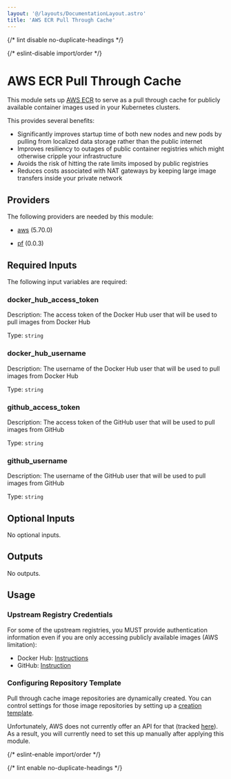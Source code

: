 ```yaml
---
layout: '@/layouts/DocumentationLayout.astro'
title: 'AWS ECR Pull Through Cache'
---
```



{/* lint disable no-duplicate-headings */}

{/* eslint-disable import/order */}

<ModuleHeader
  name="aws_ecr_pull_through_cache"
  sourceHref="https://github.com/Panfactum/stack/tree/__PANFACTUM_VERSION_EDGE__/packages/infrastructure/aws_ecr_pull_through_cache"
  status="stable"
  type="direct"
/>

# AWS ECR Pull Through Cache

This module sets up [AWS ECR](https://aws.amazon.com/ecr/)
to serve as a pull through cache for publicly available container images
used in your Kubernetes clusters.

This provides several benefits:

- Significantly improves startup time of both new nodes and new pods by pulling from localized
  data storage rather than the public internet
- Improves resiliency to outages of public container registries which might otherwise cripple
  your infrastructure
- Avoids the risk of hitting the rate limits imposed by public registries
- Reduces costs associated with NAT gateways by keeping large image transfers inside
  your private network

## Providers

The following providers are needed by this module:

- [aws](https://registry.terraform.io/providers/hashicorp/aws/5.70.0/docs) (5.70.0)

- [pf](https://registry.terraform.io/providers/panfactum/pf/0.0.3/docs) (0.0.3)

## Required Inputs

The following input variables are required:

### docker_hub_access_token

Description: The access token of the Docker Hub user that will be used to pull images from Docker Hub

Type: `string`

### docker_hub_username

Description: The username of the Docker Hub user that will be used to pull images from Docker Hub

Type: `string`

### github_access_token

Description: The access token of the GitHub user that will be used to pull images from GitHub

Type: `string`

### github_username

Description: The username of the GitHub user that will be used to pull images from GitHub

Type: `string`

## Optional Inputs

No optional inputs.

## Outputs

No outputs.

## Usage

### Upstream Registry Credentials

For some of the upstream registries, you MUST provide authentication information
even if you are only accessing publicly available images (AWS limitation):

- Docker Hub: [Instructions](https://docs.docker.com/security/for-developers/access-tokens/)
- GitHub: [Instruction](https://docs.github.com/en/authentication/keeping-your-account-and-data-secure/managing-your-personal-access-tokens)

### Configuring Repository Template

Pull through cache image repositories are dynamically created. You can control settings
for those image repositories by setting up a
[creation template](https://docs.aws.amazon.com/AmazonECR/latest/userguide/repository-creation-templates.html).

Unfortunately, AWS does not currently offer an API for that
(tracked [here](https://github.com/hashicorp/terraform-provider-aws/issues/34503)).
As a result, you will currently need to set this up manually after applying this module.

{/* eslint-enable import/order */}

{/* lint enable no-duplicate-headings */}
